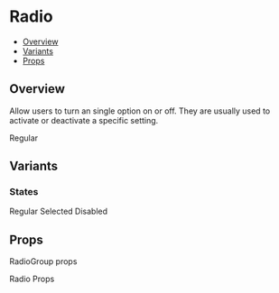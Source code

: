 

<Meta title="Components/Radio" component={Radio} />

<!--- Component template -->


<!--- Component documentation -->

# Radio

- [Overview](#overview)
- [Variants](#variants)
- [Props](#props)

## Overview

Allow users to turn an single option on or off. They are usually used to activate or deactivate a specific setting.

<Canvas>
  <Story name="Overview">
    <RadioGroup>
      <Radio value="Regular">Regular</Radio>
    </RadioGroup>
  </Story>
</Canvas>

## Variants

### States

<Canvas>
  <Story name="States">
    <RadioGroup defaultValue="Selected">
      <Flex css={{ gap: 16, flexDirection: 'column' }}>
        <Radio value="Regular">Regular</Radio>
        <Radio value="Selected">Selected</Radio>
        <Radio value="Disabled" isDisabled>
          Disabled
        </Radio>
      </Flex>
    </RadioGroup>
  </Story>
</Canvas>

## Props

RadioGroup props

<ArgsTable of={RadioGroup} />

Radio Props

<ArgsTable of={Radio} />
